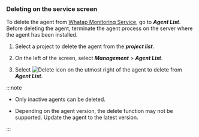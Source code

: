 ### Deleting on the service screen

To delete the agent from [Whatap Monitoring Service](https://service.whatap.io), go to **_Agent List_**. Before deleting the agent, terminate the agent process on the server where the agent has been installed. 

1.  Select a project to delete the agent from the **_project list_**.

2.  On the left of the screen, select **_Management_** > **_Agent List_**.

3.  Select ![Delete icon](/img/ico-trash.svg) on the utmost right of the agent to delete from **_Agent List_**.

:::note

-   Only inactive agents can be deleted.

    <ImgLang img='db-disable-agent.png' desc='' />

-   Depending on the agent version, the delete function may not be supported. Update the agent to the latest version.

:::
